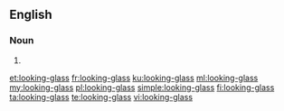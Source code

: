 ==English==

===Noun===
{{en-noun|looking-glasses}}

# {{alternative spelling of|looking glass}}

[[et:looking-glass]]
[[fr:looking-glass]]
[[ku:looking-glass]]
[[ml:looking-glass]]
[[my:looking-glass]]
[[pl:looking-glass]]
[[simple:looking-glass]]
[[fi:looking-glass]]
[[ta:looking-glass]]
[[te:looking-glass]]
[[vi:looking-glass]]
